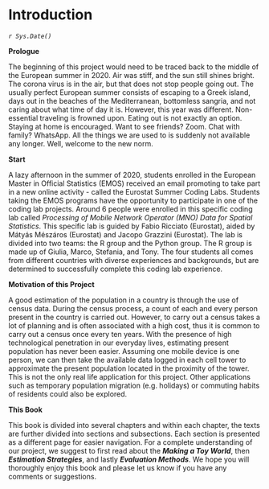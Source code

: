 # Introduction {#intro}

*`r Sys.Date()`*

**Prologue**

The beginning of this project would need to be traced back to the middle of the European summer in 2020. Air was stiff, and the sun still shines bright. The corona virus is in the air, but that does not stop people going out. The usually perfect European summer consists of escaping to a Greek island, days out in the beaches of the Mediterranean, bottomless sangria, and not caring about what time of day it is. However, this year was different. Non-essential traveling is frowned upon. Eating out is not exactly an option. Staying at home is encouraged. Want to see friends? Zoom. Chat with family? WhatsApp. All the things we are used to is suddenly not available any longer. Well, welcome to the new norm.

**Start**

A lazy afternoon in the summer of 2020, students enrolled in the European Master in Official Statistics (EMOS) received an email promoting to take part in a new online activity - called the Eurostat Summer Coding Labs. Students taking the EMOS programs have the opportunity to participate in one of the coding lab projects. Around 6 people were enrolled in this specific coding lab called *Processing of Mobile Network Operator (MNO) Data for Spatial Statistics*. This specific lab is guided by Fabio Ricciato (Eurostat), aided by Mátyás Mészáros (Eurostat) and Jacopo Grazzini (Eurostat). The lab is divided into two teams: the R group and the Python group. The R group is made up of Giulia, Marco, Stefania, and Tony. The four students all comes from different countries with diverse experiences and backgrounds, but are determined to successfully complete this coding lab experience. 

**Motivation of this Project**

A good estimation of the population in a country is through the use of census data. During the census process, a count of each and every person present in the country is carried out. However, to carry out a census takes a lot of planning and is often associated with a high cost, thus it is common to carry out a census once every ten years. With the presence of high technological penetration in our everyday lives, estimating present population has never been easier. Assuming one mobile device is one person, we can then take the available data logged in each cell tower to approximate the present population located in the proximity of the tower. This is not the only real life application for this project. Other applications such as temporary population migration (e.g. holidays) or commuting habits of residents could also be explored. 

**This Book**

This book is divided into several chapters and within each chapter, the texts are further divided into sections and subsections. Each section is presented as a different page for easier navigation. For a complete understanding of our project, we suggest to first read about the ***Making a Toy World***, then ***Estimation Strategies***, and lastly ***Evaluation Methods***. We hope you will thoroughly enjoy this book and please let us know if you have any comments or suggestions. 